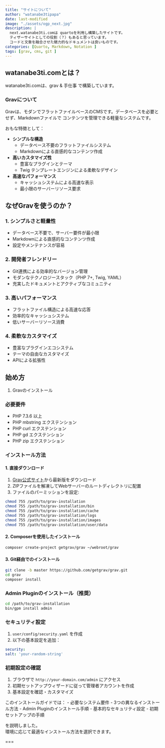 ```yaml
---
title: "サイトについて"
author: "watanabe3tipapa"
date: last-modified
image: "./assets/ogp_next.jpg"
description: |
  next.watanabe3ti.comは quartoを利用し構築したサイトです。
  ティザーサイトとしての役割（？）もあると思っています。
  コードと文章を融合させた魅力的なドキュメントは良いものです。
categories: [Quarto, Markdown, Notation ]
tags: [grav, cms, git ]
---
```


## watanabe3ti.comとは？

watanabe3ti.comは、grav & 手仕事 で構築しています。

### Gravについて

Gravは、モダンでフラットファイルベースのCMSです。データベースを必要とせず、Markdownファイルで コンテンツを管理できる軽量なシステムです。

おもな特徴として：

-   **シンプルな構造**
    -   データベース不要のフラットファイルシステム
    -   Markdownによる直感的なコンテンツ作成
-   **高いカスタマイズ性**
    -   豊富なプラグインとテーマ
    -   Twig テンプレートエンジンによる柔軟なデザイン
-   **高速なパフォーマンス**
    -   キャッシュシステムによる高速な表示
    -   最小限のサーバーリソース要求

## なぜGravを使うのか？

### 1. シンプルさと軽量性

-   データベース不要で、サーバー要件が最小限
-   Markdownによる直感的なコンテンツ作成
-   設定やメンテナンスが容易

### 2. 開発者フレンドリー

-   Git連携による効率的なバージョン管理
-   モダンなテクノロジースタック（PHP 7+, Twig, YAML）
-   充実したドキュメントとアクティブなコミュニティ

### 3. 高いパフォーマンス

-   フラットファイル構造による高速な応答
-   効率的なキャッシュシステム
-   低いサーバーリソース消費

### 4. 柔軟なカスタマイズ

-   豊富なプラグインエコシステム
-   テーマの自由なカスタマイズ
-   APIによる拡張性

## 始め方

1.  Gravのインストール

### 必要要件

-   PHP 7.3.6 以上
-   PHP mbstring エクステンション
-   PHP curl エクステンション
-   PHP gd エクステンション
-   PHP zip エクステンション

### インストール方法

#### 1. 直接ダウンロード

1.  [Grav公式サイト](https://getgrav.org/)から最新版をダウンロード
2.  ZIPファイルを解凍してWebサーバーのルートディレクトリに配置
3.  ファイルのパーミッションを設定:

``` bash
chmod 755 /path/to/grav-installation
chmod 755 /path/to/grav-installation/bin
chmod 755 /path/to/grav-installation/cache
chmod 755 /path/to/grav-installation/logs
chmod 755 /path/to/grav-installation/images
chmod 755 /path/to/grav-installation/user/data
```

#### 2. Composerを使用したインストール

``` bash
composer create-project getgrav/grav ~/webroot/grav
```

#### 3. Git経由でのインストール

``` bash
git clone -b master https://github.com/getgrav/grav.git
cd grav
composer install
```

### Admin Pluginのインストール（推奨）

``` bash
cd /path/to/grav-installation
bin/gpm install admin
```

### セキュリティ設定

1.  `user/config/security.yaml` を作成
2.  以下の基本設定を追加：

``` yaml
security:
salt: 'your-random-string'
```

### 初期設定の確認

1.  ブラウザで `http://your-domain.com/admin` にアクセス
2.  初期セットアップウィザードに従って管理者アカウントを作成
3.  基本設定を確認・カスタマイズ

このインストールガイドでは： - 必要なシステム要件 - 3つの異なるインストール方法 - Admin Pluginのインストール手順 - 基本的なセキュリティ設定 - 初期セットアップの手順

を説明しました。 <br> 環境に応じて最適なインストール方法を選択できます。

===